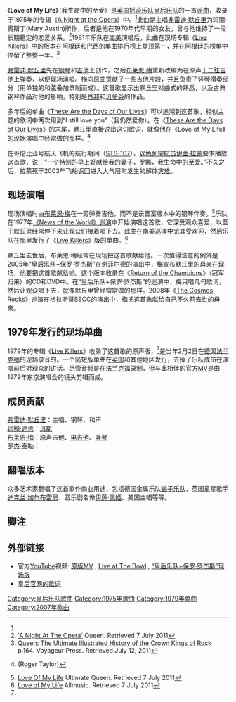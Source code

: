 {{Infobox song
| name     = Love of My Life
| artist   = [[皇后乐队|皇后乐队]]
| album    = 《[[A_Night_at_the_Opera|A Night at the Opera]]》
| released = 1975年11月21日
<!-- 未知參數 | track_no = 9 -->
| recorded = 1975年
| genre    = [[摇滚|摇滚]]
| length   = 3:39
| writer   = [[弗雷迪·默丘里|弗雷迪·默丘里]]
| label    = [[EMI|EMI]], [[Parlophone|Parlophone]]（欧洲）<br />[[厄勒克特拉唱片|Elektra]], [[好莱坞唱片|Hollywood]]（美国）
| producer = [[皇后乐队|皇后乐队]]<br />{{link-en|罗伊·托马斯·贝克|Roy Thomas Baker}}
}}{{Infobox song
| B-side     = 《[[Now_I'm_Here|Now I'm Here]]》<br />（79年法兰克福现场版）
| artist     = [[皇后乐队|皇后乐队]]
| name       = Love of My Life<br />（79年法兰克福现场版）
| type       = single
| cover      = <!-- 檔案不存在 Love of my life single.jpg ，可從英文維基百科取得 -->
| album      = 《[[Live_Killers|Live Killers]]》
| released   = 1979年7月29日
| format     = [[黑膠唱片|黑膠唱片]] (7")
| recorded   = 1979年
| genre      = [[摇滚|摇滚]]
| length     = 3:43
| label      = [[EMI|EMI]]
| prev_title = [[Jealousy_(Queen_song)|Jealousy]]
| prev_year  = 1979
| next_title = [[Crazy_Little_Thing_Called_Love|Crazy Little Thing Called Love]]
| next_year  = 1979
}}
《'''Love of My Life'''》（我生命中的至爱）是[[英国|英国]][[摇滚乐队|摇滚乐队]][[皇后乐队|皇后乐队]]的一首[[谣曲|谣曲]]，收录于1975年的专辑《[[A_Night_at_the_Opera|A Night at the Opera]]》中。<ref name="allmusic"/>此曲是主唱[[弗雷迪·默丘里|弗雷迪·默丘里]]为玛丽·奥斯丁(Mary Austin)所作，后者是他在1970年代早期的女友，曾与他维持了一段长期稳定的恋爱关系。<ref>[http://www.queenonline.com/features/night-opera-review-rhys-thomas/ 'A Night At The Opera'] {{Wayback|url=http://www.queenonline.com/features/night-opera-review-rhys-thomas/ |date=20110314073228 }} Queen. Retrieved 7 July 2011</ref>1981年乐队在[[南美|南美]]演唱后，此曲在现场专辑《[[Live_Killers|Live Killers]]》中的版本在[[阿根廷|阿根廷]]和[[巴西|巴西]]的单曲排行榜上登顶第一，并在[[阿根廷|阿根廷]]的榜单中停留了整整一年。<ref>[http://books.google.com/books?id=adNONbUWLjgC&pg=PT167&lpg=PT167&dq=Love+of+My+Life+CHARTS+-+ARGENTINA#v=onepage&q&f=false Queen: The Ultimate Illustrated History of the Crown Kings of Rock] {{Wayback|url=http://books.google.com/books?id=adNONbUWLjgC&pg=PT167&lpg=PT167&dq=Love+of+My+Life+CHARTS+-+ARGENTINA#v=onepage&q&f=false |date=20140407235213 }} p.164. Voyageur Press. Retrieved July 12, 2011</ref>

[[弗雷迪·默丘里|弗雷迪·默丘里]]先在[[钢琴|钢琴]]和[[吉他|吉他]]上创作，之后[[布莱恩·梅|布莱恩·梅]]重新改编为在原声[[十二弦吉他|十二弦吉他]]上弹奏，以便现场演唱。梅向原曲贡献了一些吉他片段，并且负责了[[竖琴|竖琴]]滑奏部分（用单独的和弦叠加录制而成）。这首歌显示出默丘里对{{link-en|tempo rubato|rubato}}曲式的熟悉，以及古典钢琴作品对他的影响，特别是[[肖邦|肖邦]]和[[贝多芬|贝多芬]]的作品。

多年后的单曲《[[These_Are_the_Days_of_Our_Lives|These Are the Days of Our Lives]]》可以追溯到这首歌，相似主题的歌词中两次用到“I still love you”（我仍然爱你）。在《[[These_Are_the_Days_of_Our_Lives|These Are the Days of Our Lives]]》的末尾，默丘里直接说出这句歌词，就像他在《Love of My Life》的现场演唱中经常做的那样。<ref>{{cite episode |title=Queen's Greatest Videos|episodelink= |series= |serieslink= |credits= |network= [[Channel_4|Channel 4]]|station= |airdate= 1999|season= |seriesno= |number= 1/1|minutes= 50|url= }} (Roger Taylor)</ref>

在哥伦比亚号航天飞机的航行期间（[[STS-107|STS-107]]），[[以色列|以色列]][[宇航员|宇航员]][[伊兰·拉蒙|伊兰·拉蒙]]要求播放这首歌，说：“一个特别的早上好献给我的妻子，罗娜，我生命中的至爱。”不久之后，拉蒙死于2003年飞船返回进入大气层时发生的解体[[哥伦比亚号航天飞机灾难|灾难]]。

==现场演唱==
现场演唱时由[[布莱恩·梅|布莱恩·梅]]在一旁弹奏吉他，而不是录音室版本中的钢琴伴奏。<ref name="Love">[http://www.ultimatequeen.co.uk/songs/anightat.htm#love Love Of My Life] {{Wayback|url=http://www.ultimatequeen.co.uk/songs/anightat.htm#love |date=20110627051650 }} Ultimate Queen. Retrieved 7 July 2011</ref>乐队在1977年[[《News_of_the_World》巡演|《News of the World》巡演]]中开始演唱这首歌，它深受观众喜爱，以至于默丘里经常停下来让观众们接着唱下去。此曲在南美巡演中尤其受欢迎，然后乐队在那里发行了《[[Live_Killers|Live Killers]]》版的单曲。<ref name="allmusic">[http://www.allmusic.com/song/love-of-my-life-t686819 Love of My Life] {{Wayback|url=http://www.allmusic.com/song/love-of-my-life-t686819 |date=20110323025000 }} Allmusic. Retrieved 7 July 2011</ref>

默丘里去世后，布莱恩·梅经常在现场把这首歌献给他。一次值得注意的例外是2005年“皇后乐队+保罗·罗杰斯”在[[谢菲尔德|谢菲尔德]]的演出中，梅宣布默丘里的母亲在现场，他要把这首歌献给她。这个版本收录在《[[Return_of_the_Champions|Return of the Champions]]》（冠军归来）的CD和DVD中。在“皇后乐队+保罗·罗杰斯”的巡演中，梅只唱几句歌词，然后让观众唱下去，就像默丘里曾经常常做的那样。2008年《[[The_Cosmos_Rocks|The Cosmos Rocks]]》巡演在[[格拉斯哥|格拉斯哥]]SECC的演出中，梅把这首歌献给自己不久前去世的母亲。

==1979年发行的现场单曲==
1979年的专辑《[[Live_Killers|Live Killers]]》收录了这首歌的原声版，<ref name="allmusic"/>是当年2月2日在[[德国|德国]][[法兰克福|法兰克福]]的现场录音的。一个简短版单曲在[[英国|英国]]和其他地区发行，去掉了乐队成员在演唱前后对观众的讲话。尽管音频是在[[法兰克福|法兰克福]]录制，但与此相伴的官方[[MV|MV]]是由1979年东京演唱会的镜头剪辑而成。

==成员贡献==
[[弗雷迪·默丘里|弗雷迪·默丘里]]：主唱、钢琴、和声
<br />[[约翰·迪肯|约翰·迪肯]]：[[贝斯|贝斯]]
<br />[[布莱恩·梅|布莱恩·梅]]：原声吉他、[[电吉他|电吉他]]、[[竖琴|竖琴]]
<br />[[罗杰·泰勒|罗杰·泰勒]]：{{link-en|铜钹|Cymbal}}

==翻唱版本==
众多艺术家翻唱了这首歌作商业用途，包括德国金属乐队[[蝎子乐队|蝎子乐队]]、英国童星歌手[[迪克兰·加尔布雷思|迪克兰·加尔布雷思]]、音乐剧名伶[[伊莲·佩姬|伊莲·佩姬]]、美国{{link-en|杀戮乐队|Slaughter (band)}}主唱{{link-en|马克·斯洛特|Mark Slaughter}}等等。

==脚注==
{{Reflist}}

==外部链接==
* 官方[[YouTube|YouTube]]视频: [https://www.youtube.com/watch?v=sUJkCXE4sAA 原版MV] {{Wayback|url=https://www.youtube.com/watch?v=sUJkCXE4sAA |date=20210124051159 }}, [https://www.youtube.com/watch?v=85hBKJ1XWek Live at The Bowl] {{Wayback|url=https://www.youtube.com/watch?v=85hBKJ1XWek |date=20200831095050 }}, [https://www.youtube.com/watch?v=qf4Au-5hoYk “皇后乐队+保罗·罗杰斯”现场版] {{Wayback|url=https://www.youtube.com/watch?v=qf4Au-5hoYk |date=20210108021302 }}
* [http://www.queenonline.com/en/the-band/discography/night-opera/#lyrics 皇后官网的歌词] {{Wayback|url=http://www.queenonline.com/en/the-band/discography/night-opera/#lyrics |date=20170518040434 }}

{{皇后乐队|state = autocollapse}}

{{DEFAULTSORT:Love_of_My_Life_(皇后乐队歌曲)}}
[[Category:皇后乐队歌曲|Category:皇后乐队歌曲]]
[[Category:1975年歌曲|Category:1975年歌曲]]
[[Category:1979年单曲|Category:1979年单曲]]
[[Category:2007年歌曲|Category:2007年歌曲]]